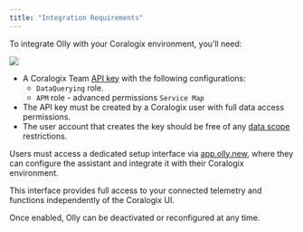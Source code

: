 ```yaml
---
title: "Integration Requirements"
---
```



To integrate Olly with your Coralogix environment, you’ll need:

![](./images/team-key-cx-modal-with-apm.png)


- A Coralogix Team [API key](https://coralogix.com/docs/user-guides/account-management/api-keys/api-keys/) with the following configurations:
    - `DataQuerying` role.
    - `APM` role - advanced permissions `Service Map`
- The API key must be created by a Coralogix user with full data access permissions.
- The user account that creates the key should be free of any [data scope](https://coralogix.com/docs/user-guides/account-management/user-management/scopes/) restrictions.

Users must access a dedicated setup interface via [app.olly.new](https://olly.new/), where they can configure the assistant and integrate it with their Coralogix environment. 

This interface provides full access to your connected telemetry and functions independently of the Coralogix UI.

Once enabled, Olly can be deactivated or reconfigured at any time.